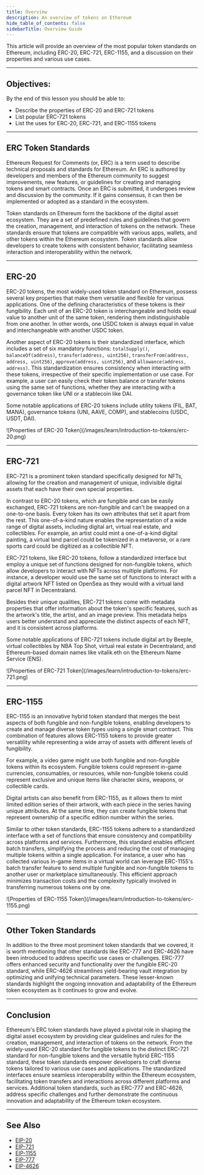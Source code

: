 ```yaml
---
title: Overview
description: An overview of tokens on Ethereum
hide_table_of_contents: false
sidebarTitle: Overview Guide
---
```



This article will provide an overview of the most popular token standards on Ethereum, including ERC-20, ERC-721, ERC-1155, and a discussion on their properties and various use cases.

---

## Objectives:

By the end of this lesson you should be able to:

- Describe the properties of ERC-20 and ERC-721 tokens
- List popular ERC-721 tokens
- List the uses for ERC-20, ERC-721, and ERC-1155 tokens

---

## ERC Token Standards

Ethereum Request for Comments (or, ERC) is a term used to describe technical proposals and standards for Ethereum. An ERC is authored by developers and members of the Ethereum community to suggest improvements, new features, or guidelines for creating and managing tokens and smart contracts. Once an ERC is submitted, it undergoes review and discussion by the community. If it gains consensus, it can then be implemented or adopted as a standard in the ecosystem.

Token standards on Ethereum form the backbone of the digital asset ecosystem. They are a set of predefined rules and guidelines that govern the creation, management, and interaction of tokens on the network. These standards ensure that tokens are compatible with various apps, wallets, and other tokens within the Ethereum ecosystem. Token standards allow developers to create tokens with consistent behavior, facilitating seamless interaction and interoperability within the network.

---

## ERC-20

ERC-20 tokens, the most widely-used token standard on Ethereum, possess several key properties that make them versatile and flexible for various applications. One of the defining characteristics of these tokens is their fungibility. Each unit of an ERC-20 token is interchangeable and holds equal value to another unit of the same token, rendering them indistinguishable from one another. In other words, one USDC token is always equal in value and interchangeable with another USDC token.

Another aspect of ERC-20 tokens is their standardized interface, which includes a set of six mandatory functions: `totalSupply()`, `balanceOf(address)`, `transfer(address, uint256)`, `transferFrom(address, address, uint256)`, `approve(address, uint256)`, and `allowance(address, address)`. This standardization ensures consistency when interacting with these tokens, irrespective of their specific implementation or use case. For example, a user can easily check their token balance or transfer tokens using the same set of functions, whether they are interacting with a governance token like UNI or a stablecoin like DAI.

Some notable applications of ERC-20 tokens include utility tokens (FIL, BAT, MANA), governance tokens (UNI, AAVE, COMP), and stablecoins (USDC, USDT, DAI).

<Frame>
![Properties of ERC-20 Token](/images/learn/introduction-to-tokens/erc-20.png)
</Frame>

---

## ERC-721

ERC-721 is a prominent token standard specifically designed for NFTs, allowing for the creation and management of unique, indivisible digital assets that each have their own special properties.

In contrast to ERC-20 tokens, which are fungible and can be easily exchanged, ERC-721 tokens are non-fungible and can't be swapped on a one-to-one basis. Every token has its own attributes that set it apart from the rest. This one-of-a-kind nature enables the representation of a wide range of digital assets, including digital art, virtual real estate, and collectibles. For example, an artist could mint a one-of-a-kind digital painting, a virtual land parcel could be tokenized in a metaverse, or a rare sports card could be digitized as a collectible NFT.

ERC-721 tokens, like ERC-20 tokens, follow a standardized interface but employ a unique set of functions designed for non-fungible tokens, which allow developers to interact with NFTs across multiple platforms. For instance, a developer would use the same set of functions to interact with a digital artwork NFT listed on OpenSea as they would with a virtual land parcel NFT in Decentraland.

Besides their unique qualities, ERC-721 tokens come with metadata properties that offer information about the token's specific features, such as the artwork's title, the artist, and an image preview. This metadata helps users better understand and appreciate the distinct aspects of each NFT, and it is consistent across platforms.

Some notable applications of ERC-721 tokens include digital art by Beeple, virtual collectibles by NBA Top Shot, virtual real estate in Decentraland, and Ethereum-based domain names like vitalik.eth on the Ethereum Name Service (ENS).

<Frame>
![Properties of ERC-721 Token](/images/learn/introduction-to-tokens/erc-721.png)
</Frame>

---

## ERC-1155

ERC-1155 is an innovative hybrid token standard that merges the best aspects of both fungible and non-fungible tokens, enabling developers to create and manage diverse token types using a single smart contract. This combination of features allows ERC-1155 tokens to provide greater versatility while representing a wide array of assets with different levels of fungibility.

For example, a video game might use both fungible and non-fungible tokens within its ecosystem. Fungible tokens could represent in-game currencies, consumables, or resources, while non-fungible tokens could represent exclusive and unique items like character skins, weapons, or collectible cards.

Digital artists can also benefit from ERC-1155, as it allows them to mint limited edition series of their artwork, with each piece in the series having unique attributes. At the same time, they can create fungible tokens that represent ownership of a specific edition number within the series.

Similar to other token standards, ERC-1155 tokens adhere to a standardized interface with a set of functions that ensure consistency and compatibility across platforms and services. Furthermore, this standard enables efficient batch transfers, simplifying the process and reducing the cost of managing multiple tokens within a single application. For instance, a user who has collected various in-game items in a virtual world can leverage ERC-1155's batch transfer feature to send multiple fungible and non-fungible tokens to another user or marketplace simultaneously. This efficient approach minimizes transaction costs and the complexity typically involved in transferring numerous tokens one by one.

<Frame>
![Properties of ERC-1155 Token](/images/learn/introduction-to-tokens/erc-1155.png)
</Frame>

---

## Other Token Standards

In addition to the three most prominent token standards that we covered, it is worth mentioning that other standards like ERC-777 and ERC-4626 have been introduced to address specific use cases or challenges. ERC-777 offers enhanced security and functionality over the fungible ERC-20 standard, while ERC-4626 streamlines yield-bearing vault integration by optimizing and unifying technical parameters. These lesser-known standards highlight the ongoing innovation and adaptability of the Ethereum token ecosystem as it continues to grow and evolve.

---

## Conclusion

Ethereum's ERC token standards have played a pivotal role in shaping the digital asset ecosystem by providing clear guidelines and rules for the creation, management, and interaction of tokens on the network. From the widely-used ERC-20 standard for fungible tokens to the distinct ERC-721 standard for non-fungible tokens and the versatile hybrid ERC-1155 standard, these token standards empower developers to craft diverse tokens tailored to various use cases and applications. The standardized interfaces ensure seamless interoperability within the Ethereum ecosystem, facilitating token transfers and interactions across different platforms and services. Additional token standards, such as ERC-777 and ERC-4626, address specific challenges and further demonstrate the continuous innovation and adaptability of the Ethereum token ecosystem.

---

## See Also

- [EIP-20](https://eips.ethereum.org/EIPS/eip-20)
- [EIP-721](https://eips.ethereum.org/EIPS/eip-721)
- [EIP-1155](https://eips.ethereum.org/EIPS/eip-1155)
- [EIP-777](https://eips.ethereum.org/EIPS/eip-777)
- [EIP-4626](https://eips.ethereum.org/EIPS/eip-4626)


[token standards]: https://ethereum.org/en/developers/docs/standards/tokens/
